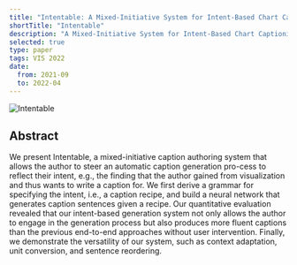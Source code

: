 ```yaml
---
title: "Intentable: A Mixed-Initiative System for Intent-Based Chart Captioning"
shortTitle: "Intentable"
description: "A Mixed-Initiative System for Intent-Based Chart Captioning"
selected: true
type: paper
tags: VIS 2022
date:
  from: 2021-09
  to: 2022-04
---
```


![Intentable](/assets/intentable.png)

## Abstract

We present Intentable, a mixed-initiative caption authoring system that allows the author to steer an automatic caption generation pro-cess to reflect their intent, e.g., the finding that the author gained from visualization and thus wants to write a caption for. We first derive a grammar for specifying the intent, i.e., a caption recipe, and build a neural network that generates caption sentences given a recipe. Our quantitative evaluation revealed that our intent-based generation system not only allows the author to engage in the generation process but also produces more fluent captions than the previous end-to-end approaches without user intervention. Finally, we demonstrate the versatility of our system, such as context adaptation, unit conversion, and sentence reordering.
